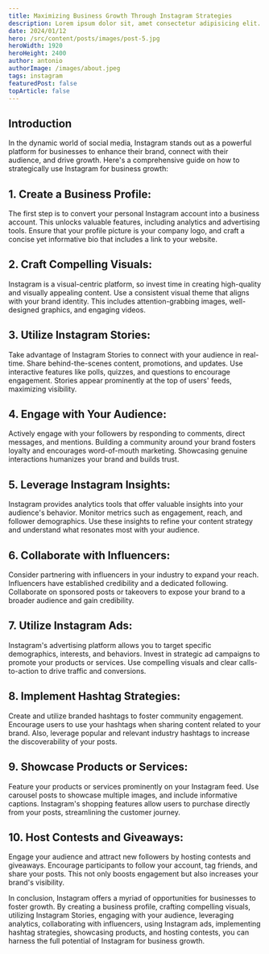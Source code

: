 ```yaml
---
title: Maximizing Business Growth Through Instagram Strategies
description: Lorem ipsum dolor sit, amet consectetur adipisicing elit. Hic eos odit sequi minima iure natus, odio tempora sit.
date: 2024/01/12
hero: /src/content/posts/images/post-5.jpg
heroWidth: 1920
heroHeight: 2400
author: antonio
authorImage: /images/about.jpeg
tags: instagram
featuredPost: false
topArticle: false
---
```


## **Introduction**

In the dynamic world of social media, Instagram stands out as a powerful platform for businesses to enhance their brand, connect with their audience, and drive growth. Here's a comprehensive guide on how to strategically use Instagram for business growth:

## 1. **Create a Business Profile:**

The first step is to convert your personal Instagram account into a business account. This unlocks valuable features, including analytics and advertising tools. Ensure that your profile picture is your company logo, and craft a concise yet informative bio that includes a link to your website.

## 2. **Craft Compelling Visuals:**

Instagram is a visual-centric platform, so invest time in creating high-quality and visually appealing content. Use a consistent visual theme that aligns with your brand identity. This includes attention-grabbing images, well-designed graphics, and engaging videos.

## 3. **Utilize Instagram Stories:**

Take advantage of Instagram Stories to connect with your audience in real-time. Share behind-the-scenes content, promotions, and updates. Use interactive features like polls, quizzes, and questions to encourage engagement. Stories appear prominently at the top of users' feeds, maximizing visibility.

## 4. **Engage with Your Audience:**

Actively engage with your followers by responding to comments, direct messages, and mentions. Building a community around your brand fosters loyalty and encourages word-of-mouth marketing. Showcasing genuine interactions humanizes your brand and builds trust.

## 5. **Leverage Instagram Insights:**

Instagram provides analytics tools that offer valuable insights into your audience's behavior. Monitor metrics such as engagement, reach, and follower demographics. Use these insights to refine your content strategy and understand what resonates most with your audience.

## 6. **Collaborate with Influencers:**

Consider partnering with influencers in your industry to expand your reach. Influencers have established credibility and a dedicated following. Collaborate on sponsored posts or takeovers to expose your brand to a broader audience and gain credibility.

## 7. **Utilize Instagram Ads:**

Instagram's advertising platform allows you to target specific demographics, interests, and behaviors. Invest in strategic ad campaigns to promote your products or services. Use compelling visuals and clear calls-to-action to drive traffic and conversions.

## 8. **Implement Hashtag Strategies:**

Create and utilize branded hashtags to foster community engagement. Encourage users to use your hashtags when sharing content related to your brand. Also, leverage popular and relevant industry hashtags to increase the discoverability of your posts.

## 9. **Showcase Products or Services:**

Feature your products or services prominently on your Instagram feed. Use carousel posts to showcase multiple images, and include informative captions. Instagram's shopping features allow users to purchase directly from your posts, streamlining the customer journey.

## 10. **Host Contests and Giveaways:**

Engage your audience and attract new followers by hosting contests and giveaways. Encourage participants to follow your account, tag friends, and share your posts. This not only boosts engagement but also increases your brand's visibility.

In conclusion, Instagram offers a myriad of opportunities for businesses to foster growth. By creating a business profile, crafting compelling visuals, utilizing Instagram Stories, engaging with your audience, leveraging analytics, collaborating with influencers, using Instagram ads, implementing hashtag strategies, showcasing products, and hosting contests, you can harness the full potential of Instagram for business growth.
